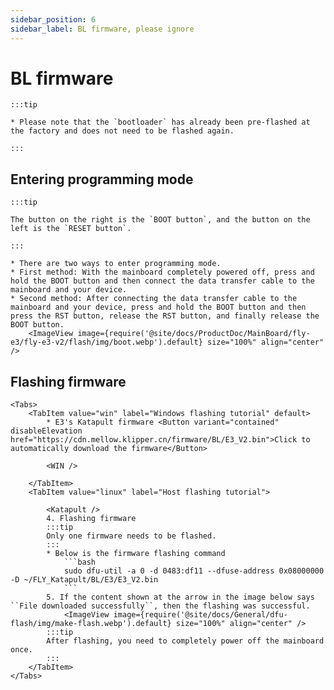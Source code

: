 ```yaml
---
sidebar_position: 6
sidebar_label: BL firmware, please ignore
---
```



# BL firmware

    :::tip

    * Please note that the `bootloader` has already been pre-flashed at the factory and does not need to be flashed again.

    :::

## Entering programming mode

    :::tip

    The button on the right is the `BOOT button`, and the button on the left is the `RESET button`.

    :::

    * There are two ways to enter programming mode.
    * First method: With the mainboard completely powered off, press and hold the BOOT button and then connect the data transfer cable to the mainboard and your device.
    * Second method: After connecting the data transfer cable to the mainboard and your device, press and hold the BOOT button and then press the RST button, release the RST button, and finally release the BOOT button.
        <ImageView image={require('@site/docs/ProductDoc/MainBoard/fly-e3/fly-e3-v2/flash/img/boot.webp').default} size="100%" align="center" />

## Flashing firmware
    <Tabs>
        <TabItem value="win" label="Windows flashing tutorial" default>
            * E3's Katapult firmware <Button variant="contained" disableElevation href="https://cdn.mellow.klipper.cn/firmware/BL/E3_V2.bin">Click to automatically download the firmware</Button>

            <WIN />

        </TabItem>
        <TabItem value="linux" label="Host flashing tutorial">
            
            <Katapult />
            4. Flashing firmware
            :::tip
            Only one firmware needs to be flashed.
            :::
            * Below is the firmware flashing command
                ```bash
                sudo dfu-util -a 0 -d 0483:df11 --dfuse-address 0x08000000 -D ~/FLY_Katapult/BL/E3/E3_V2.bin
                ```
            5. If the content shown at the arrow in the image below says ``File downloaded successfully``, then the flashing was successful.
                <ImageView image={require('@site/docs/General/dfu-flash/img/make-flash.webp').default} size="100%" align="center" />
            :::tip
            After flashing, you need to completely power off the mainboard once.
            :::
        </TabItem>
    </Tabs>
